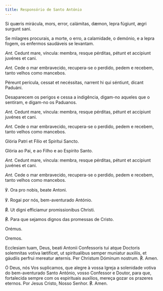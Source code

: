 ```yaml
---
title: Responsório de Santo António
---
```


<div class="side-by-side not-content">

Si quæris mirácula, mors, error, calámitas, dæmon, lepra fúgiunt, ægri surgunt sani.

Se milagres procurais, a morte, o erro, a calamidade, o demónio, e a lepra fogem, os enfermos saudáveis se levantam.

<em>Ant.</em> Cedunt mare, víncula: membra, resque pérditas, pétunt et accípiunt juvénes et cani.

<em>Ant.</em> Cede o mar embravecido, recupera-se o perdido, pedem e recebem, tanto velhos como mancebos.

Péreunt perícula, cessat et necéssitas, narrent hi qui séntiunt, dicant Paduáni.

Desaparecem os perigos e cessa a indigência, digam-no aqueles que o sentiram, e digam-no os Paduanos.

<em>Ant.</em> Cedunt mare, víncula: membra, resque pérditas, pétunt et accípiunt juvénes et cani.

<em>Ant.</em> Cede o mar embravecido, recupera-se o perdido, pedem e recebem, tanto velhos como mancebos.

Glória Patri et Fílio et Spirítui Sancto.

Glória ao Pai, e ao Filho e ao Espírito Santo.

<em>Ant.</em> Cedunt mare, víncula: membra, resque pérditas, pétunt et accípiunt juvénes et cani.

<em>Ant.</em> Cede o mar embravecido, recupera-se o perdido, pedem e recebem, tanto velhos como mancebos.

℣. Ora pro nobis, beate Antoni.

℣. Rogai por nós, bem-aventurado António.

<span class="text-red-500">℟.</span> Ut digni efficiamur promissionibus Christi.

<span class="text-red-500">℟.</span> Para que sejamos dignos das promessas de Cristo.

<span class="text-red-500 text-center">Orémus.</span>

<span class="text-red-500 text-center">Oremos.</span>

Ecclesiam tuam, Deus, beati Antonii Confessoris tui atque Doctoris solemnitas votiva lætificet, ut spiritualibus semper muniatur auxiliis, et gáudiis perfrui mereatur æternis. Per Christum Dóminum nostrum. <span class="text-red-500">℟.</span> Amen.

Ó Deus, nós Vos suplicamos, que alegre à vossa Igreja a solenidade votiva do bem-aventurado Santo António, vosso Confessor e Doutor, para que, fortalecida sempre com os espirituais auxílios, mereça gozar os prazeres eternos. Por Jesus Cristo, Nosso Senhor. <span class="text-red-500">℟.</span> Amen.

</div>
